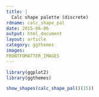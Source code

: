 ---
title: |
  Calc shape palette (discrete)
rdname: calc_shape_pal
date: 2015-06-06
output: html_document
layout: article
category: ggthemes
images:
FRONTFOMATTER_IMAGES
---

```{r, echo = FALSE, message = FALSE}
library(ggplot2)
library(ggthemes)
```

```{r calc_shape_pal, cache = TRUE}
show_shapes(calc_shape_pal()(15))



```